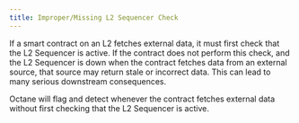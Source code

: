 ```yaml
---
title: Improper/Missing L2 Sequencer Check
---
```


If a smart contract on an L2 fetches external data, it must first check that the L2 Sequencer is active. If the contract does not perform this check, and the L2 Sequencer is down when the contract fetches data from an external source, that source may return stale or incorrect data. This can lead to many serious downstream consequences.

Octane will flag and detect whenever the contract fetches external data without first checking that the L2 Sequencer is active.
